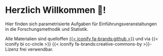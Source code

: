 # Herzlich Willkommen 👋! {.unnumbered}

Hier finden sich parametrisierte Aufgaben für Einführungsveranstaltungen in die Forschungsmethodik und Statistik.

Alle Materialien sind quelloffen [{{< iconify fa-brands:github >}}](https://github.com/sammerk/aufgaben-book) und via {{< iconify bi cc-circle >}} {{< iconify fa-brands:creative-commons-by >}}-Lizenz frei verwendbar.